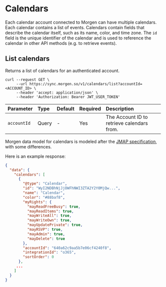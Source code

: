 # Calendars

Each calendar account connected to Morgen can have multiple calendars.
Each calendar contains a list of events. Calendars contain fields
that describe the calendar itself, such as its name, color, and time zone.
The `id` field is the unique identifier of the calendar and is used to
reference the calendar in other API methods (e.g. to retrieve events).


## List calendars

Returns a list of calendars for an authenticated account.

```
curl --request GET \
     --url https://sync.morgen.so/v1/calendars/list?accountId=<ACCOUNT_ID> \
     --header 'accept: application/json' \
     --header 'Authorization: Bearer JWT_USER_TOKEN'
```

| Parameter | Type | Default | Required | Description |
| :-----    | :---- | :---- | :---- | :---- |
| `accountId` | Query | -  | Yes | The Account ID to retrieve calendars from. |

Morgen data model for calendars is modeled after the [JMAP specification](https://jmap.io/spec-calendars.html), with some differences.

Here is an example response:

```json
{
  "data": {
    "calendars": [
      {
        "@type": "Calendar",
        "id": "WyI2NDBhNjJjOWFhNWI3ZTA2Y2Y0MjQw...",
        "name": "Calendar",
        "color": "#88baf8",
        "myRights": {
          "mayReadFreeBusy": true,
          "mayReadItems": true,
          "mayWriteAll": true,
          "mayWriteOwn": true,
          "mayUpdatePrivate": true,
          "mayRSVP": true,
          "mayAdmin": true,
          "mayDelete": true
        },
        "accountId": "640a62c9aa5b7e06cf4240f8",
        "integrationId": "o365",
        "sortOrder": 0
      },
     ...
    ]
  }
}

```